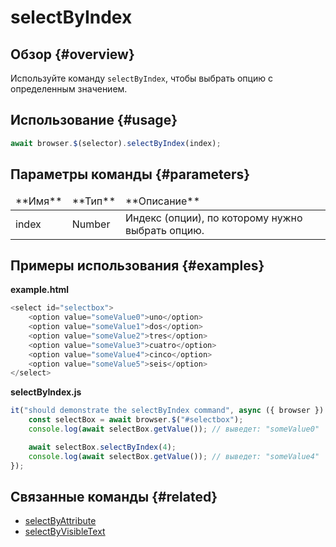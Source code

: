 # selectByIndex

## Обзор {#overview}

Используйте команду `selectByIndex`, чтобы выбрать опцию с определенным значением.

## Использование {#usage}

```javascript
await browser.$(selector).selectByIndex(index);
```

## Параметры команды {#parameters}

<table>
<thead>
<tr><td>**Имя**</td><td>**Тип**</td><td>**Описание**</td></tr>
</thead>
<tbody>
<tr><td>index</td><td>Number</td><td>Индекс (опции), по которому нужно выбрать опцию.</td></tr>

</tbody>
</table>

## Примеры использования {#examples}

**example.html**

```javascript
<select id="selectbox">
    <option value="someValue0">uno</option>
    <option value="someValue1">dos</option>
    <option value="someValue2">tres</option>
    <option value="someValue3">cuatro</option>
    <option value="someValue4">cinco</option>
    <option value="someValue5">seis</option>
</select>
```

**selectByIndex.js**

```javascript
it("should demonstrate the selectByIndex command", async ({ browser }) => {
    const selectBox = await browser.$("#selectbox");
    console.log(await selectBox.getValue()); // выведет: "someValue0"

    await selectBox.selectByIndex(4);
    console.log(await selectBox.getValue()); // выведет: "someValue4"
});
```

## Связанные команды {#related}

-   [selectByAttribute](../selectByAttribute)
-   [selectByVisibleText](../selectByVisibleText)
